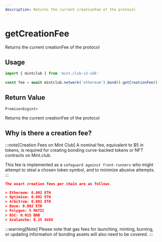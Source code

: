```yaml
---
description: Returns the current creationFee of the protocol
---
```


# getCreationFee 

Returns the current creationFee of the protocol


## Usage

```ts twoslash [example.ts]
import { mintclub } from 'mint.club-v2-sdk'
 
const fee = await mintclub.network('ethereum').bond().getCreationFee()
```

## Return Value

`Promise<bigint>`

Returns the current creationFee of the protocol

## Why is there a creation fee?

:::note[Creation Fees on Mint Club]
A nominal fee, equivalent to $5 in tokens, is required for creating bonding curve-backed tokens or NFT contracts on Mint.club. 

This fee is implemented as a `safeguard against front-runners` who might attempt to steal a chosen token symbol, and to minimize abusive attempts. 
:::

```json
The exact creation fees per chain are as follows

> Ethereum: 0.002 ETH
> Optimism: 0.002 ETH
> Arbitrum: 0.002 ETH
> Base: 0.002 ETH
> Polygon: 5 MATIC
> BSC: 0.015 BNB
> Avalanche: 0.15 AVAX
```

:::warning[Note]
Please note that gas fees for launching, minting, burning, or updating information of bonding assets will also need to be covered.
:::

